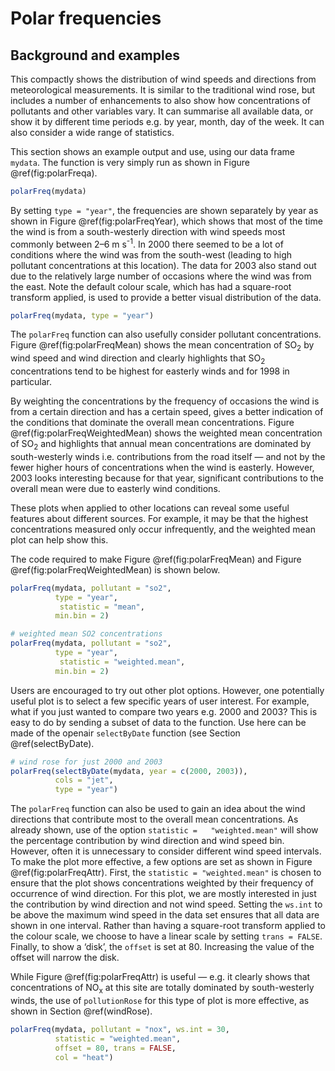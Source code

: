 # Polar frequencies {#polarFreq}

## Background and examples {#polarFreqBack}

This compactly shows the distribution of wind speeds and directions from meteorological measurements. It is similar to the traditional wind rose, but includes a number of enhancements to also show how concentrations of pollutants and other variables vary. It can summarise all available data, or show it by different time periods e.g. by year, month, day of the week. It can also consider a wide range of statistics.

This section shows an example output and use, using our data frame `mydata`. The function is very simply run as shown in Figure \@ref(fig:polarFreqa).

```r
polarFreq(mydata)
```

By setting `type = "year"`, the frequencies are shown separately by year as shown in Figure \@ref(fig:polarFreqYear), which shows that most of the time the wind is from a south-westerly direction with wind speeds most commonly between 2--6 m s^-1^. In 2000 there seemed to be a lot of conditions where the wind was from the south-west (leading to high pollutant concentrations at this location). The data for 2003 also stand out due to the relatively large number of occasions where the wind was from the east. Note the default colour scale, which has had a square-root transform applied, is used to provide a better visual distribution of the data.

```r
polarFreq(mydata, type = "year")
```

The `polarFreq` function can also usefully consider pollutant concentrations. Figure \@ref(fig:polarFreqMean) shows the mean concentration of SO~2~ by wind speed and wind direction and clearly highlights that SO~2~ concentrations tend to be highest for easterly winds and for 1998 in particular.

By weighting the concentrations by the frequency of occasions the wind is from a certain direction and has a certain speed, gives a better indication of the conditions that dominate the overall mean concentrations. Figure \@ref(fig:polarFreqWeightedMean) shows the weighted mean concentration of SO~2~ and highlights that annual mean concentrations are dominated by south-westerly winds i.e. contributions from the road itself --- and not by the fewer higher hours of concentrations when the wind is easterly. However, 2003 looks interesting because for that year, significant contributions to the overall mean were due to easterly wind conditions.

These plots when applied to other locations can reveal some useful features about different sources. For example, it may be that the highest concentrations measured only occur infrequently, and the weighted mean plot can help show this.

The code required to make Figure \@ref(fig:polarFreqMean) and Figure \@ref(fig:polarFreqWeightedMean) is shown below.

```r
polarFreq(mydata, pollutant = "so2", 
          type = "year",
           statistic = "mean", 
          min.bin = 2)
```

```r
# weighted mean SO2 concentrations
polarFreq(mydata, pollutant = "so2", 
          type = "year",
           statistic = "weighted.mean", 
          min.bin = 2)
```

Users are encouraged to try out other plot options. However, one potentially useful plot is to select a few specific years of user interest. For example, what if you just wanted to compare two years e.g. 2000 and 2003? This is easy to do by sending a subset of data to the function. Use here can be made of the [openair]{.pkg} `selectByDate` function (see Section \@ref(selectByDate).

```r
# wind rose for just 2000 and 2003
polarFreq(selectByDate(mydata, year = c(2000, 2003)),
          cols = "jet",
          type = "year")
```

The `polarFreq` function can also be used to gain an idea about the wind directions that contribute most to the overall mean concentrations. As already shown, use of the option `statistic =   "weighted.mean"` will show the percentage contribution by wind direction and wind speed bin. However, often it is unnecessary to consider different wind speed intervals. To make the plot more effective, a few options are set as shown in Figure \@ref(fig:polarFreqAttr). First, the `statistic = "weighted.mean"` is chosen to ensure that the plot shows concentrations weighted by their frequency of occurrence of wind direction. For this plot, we are mostly interested in just the contribution by wind direction and not wind speed. Setting the `ws.int` to be above the maximum wind speed in the data set ensures that all data are shown in one interval. Rather than having a square-root transform applied to the colour scale, we choose to have a linear scale by setting `trans = FALSE`. Finally, to show a 'disk', the `offset` is set at 80. Increasing the value of the offset will narrow the disk.

While Figure \@ref(fig:polarFreqAttr) is useful --- e.g. it clearly shows that concentrations of NO~x~ at this site are totally dominated by south-westerly winds, the use of `pollutionRose` for this type of plot is more effective, as shown in Section \@ref(windRose).

```r
polarFreq(mydata, pollutant = "nox", ws.int = 30, 
          statistic = "weighted.mean",
          offset = 80, trans = FALSE, 
          col = "heat")
```
